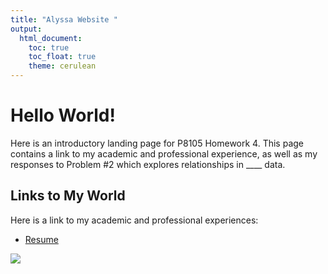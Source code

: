 ```yaml
---
title: "Alyssa Website "
output: 
  html_document:
    toc: true
    toc_float: true
    theme: cerulean
---
```



# Hello World!
Here is an introductory landing page for P8105 Homework 4. This page contains a link to my academic and professional experience, as well as my responses to Problem #2 which explores relationships in ____ data. 

## Links to My World 

Here is a link to my academic and professional experiences:

* [Resume](about.html)






![](https://media.giphy.com/media/drXGoW1iudhKw/giphy.gif)
